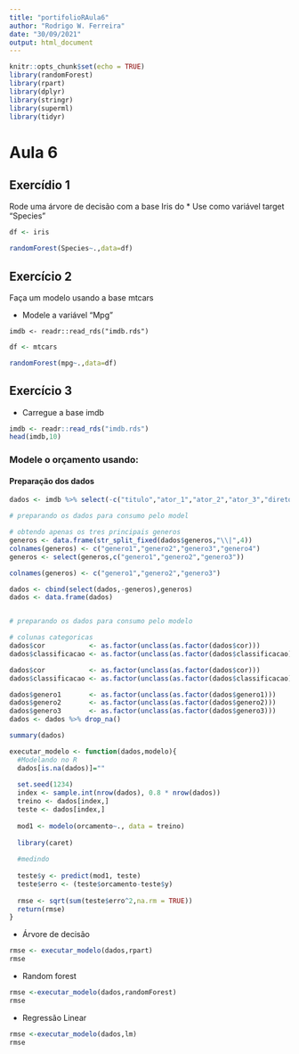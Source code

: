 ```yaml
---
title: "portifolioRAula6"
author: "Rodrigo W. Ferreira"
date: "30/09/2021"
output: html_document
---
```


```r
knitr::opts_chunk$set(echo = TRUE)
library(randomForest)
library(rpart)
library(dplyr)
library(stringr)
library(superml)
library(tidyr)
```

# Aula 6

## Exercídio 1 
Rode uma árvore de decisão com a base Iris do
* Use como variável target “Species”

```r
df <- iris

randomForest(Species~.,data=df)
```


## Exercício 2

Faça um modelo usando a base mtcars

* Modele a variável “Mpg”

``imdb <- readr::read_rds("imdb.rds")``

```r
df <- mtcars

randomForest(mpg~.,data=df)
```

## Exercício 3

* Carregue a base imdb

```r
imdb <- readr::read_rds("imdb.rds")
head(imdb,10)
```


### Modele o orçamento usando:

#### Preparação dos dados

```r
dados <- imdb %>% select(-c("titulo","ator_1","ator_2","ator_3","diretor","pais","ano"))

# preparando os dados para consumo pelo model

# obtendo apenas os tres principais generos
generos <- data.frame(str_split_fixed(dados$generos,"\\|",4))
colnames(generos) <- c("genero1","genero2","genero3","genero4")
generos <- select(generos,c("genero1","genero2","genero3"))

colnames(generos) <- c("genero1","genero2","genero3")

dados <- cbind(select(dados,-generos),generos)
dados <- data.frame(dados)


# preparando os dados para consumo pelo modelo

# colunas categoricas
dados$cor           <- as.factor(unclass(as.factor(dados$cor)))
dados$classificacao <- as.factor(unclass(as.factor(dados$classificacao)))

dados$cor           <- as.factor(unclass(as.factor(dados$cor)))
dados$classificacao <- as.factor(unclass(as.factor(dados$classificacao)))

dados$genero1       <- as.factor(unclass(as.factor(dados$genero1)))
dados$genero2       <- as.factor(unclass(as.factor(dados$genero2)))
dados$genero3       <- as.factor(unclass(as.factor(dados$genero3)))
dados <- dados %>% drop_na()

summary(dados)
```


```r
executar_modelo <- function(dados,modelo){
  #Modelando no R
  dados[is.na(dados)]=""
  
  set.seed(1234)
  index <- sample.int(nrow(dados), 0.8 * nrow(dados))
  treino <- dados[index,]
  teste <- dados[index,]
  
  mod1 <- modelo(orcamento~., data = treino)
  
  library(caret)
  
  #medindo
  
  teste$y <- predict(mod1, teste)
  teste$erro <- (teste$orcamento-teste$y)
  
  rmse <- sqrt(sum(teste$erro^2,na.rm = TRUE))
  return(rmse)
}

```

* Árvore de decisão
```r
rmse <- executar_modelo(dados,rpart)
rmse
```


* Random forest

```r
rmse <-executar_modelo(dados,randomForest)
rmse
```

* Regressão Linear

```r

rmse <-executar_modelo(dados,lm)
rmse 
```



